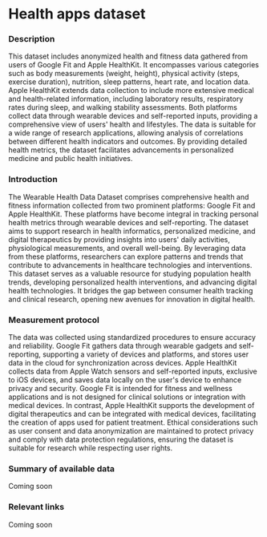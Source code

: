 # Health apps dataset

### Description
This dataset includes anonymized health and fitness data gathered from users of Google Fit and Apple HealthKit. It encompasses various categories such as body measurements (weight, height), physical activity (steps, exercise duration), nutrition, sleep patterns, heart rate, and location data. Apple HealthKit extends data collection to include more extensive medical and health-related information, including laboratory results, respiratory rates during sleep, and walking stability assessments. Both platforms collect data through wearable devices and self-reported inputs, providing a comprehensive view of users' health and lifestyles. The data is suitable for a wide range of research applications, allowing analysis of correlations between different health indicators and outcomes. By providing detailed health metrics, the dataset facilitates advancements in personalized medicine and public health initiatives.

### Introduction
The Wearable Health Data Dataset comprises comprehensive health and fitness information collected from two prominent platforms: Google Fit and Apple HealthKit. These platforms have become integral in tracking personal health metrics through wearable devices and self-reporting. The dataset aims to support research in health informatics, personalized medicine, and digital therapeutics by providing insights into users' daily activities, physiological measurements, and overall well-being. By leveraging data from these platforms, researchers can explore patterns and trends that contribute to advancements in healthcare technologies and interventions. This dataset serves as a valuable resource for studying population health trends, developing personalized health interventions, and advancing digital health technologies. It bridges the gap between consumer health tracking and clinical research, opening new avenues for innovation in digital health.

### Measurement protocol
The data was collected using standardized procedures to ensure accuracy and reliability. Google Fit gathers data through wearable gadgets and self-reporting, supporting a variety of devices and platforms, and stores user data in the cloud for synchronization across devices. Apple HealthKit collects data from Apple Watch sensors and self-reported inputs, exclusive to iOS devices, and saves data locally on the user's device to enhance privacy and security. Google Fit is intended for fitness and wellness applications and is not designed for clinical solutions or integration with medical devices. In contrast, Apple HealthKit supports the development of digital therapeutics and can be integrated with medical devices, facilitating the creation of apps used for patient treatment. Ethical considerations such as user consent and data anonymization are maintained to protect privacy and comply with data protection regulations, ensuring the dataset is suitable for research while respecting user rights.

### Summary of available data
Coming soon

### Relevant links
Coming soon


